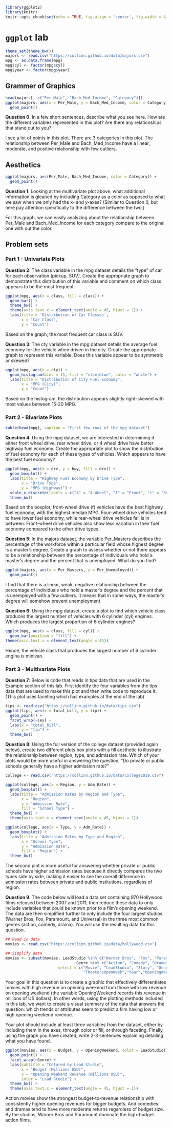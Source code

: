 ```r
library(ggplot2)
library(knitr)
knitr::opts_chunk$set(echo = TRUE, fig.align = 'center', fig.width = 4, fig.height = 4)
```

# `ggplot` lab


```r
theme_set(theme_bw())
majors <- read.csv("https://collinn.github.io/data/majors.csv")
mpg <- as.data.frame(mpg)
mpg$cyl <- factor(mpg$cyl)
mpg$year <- factor(mpg$year)
```

## Grammer of Graphics

```r
head(majors[, c("Per_Male", "Bach_Med_Income", "Category")])
ggplot(majors, aes(x = Per_Male, y = Bach_Med_Income, color = Category)) +
  geom_point() 
```



**Question 0**: In a few short sentences, describe what you see here. How are the different variables represented in this plot? Are there any relationships that stand out to you?

I see a lot of points in this plot. There are 3 categories in this plot. 
The relationship between Per_Male and Bach_Med_Income have a linear, moderate, and positive relationship with few outliers.


## Aesthetics
```r
ggplot(majors, aes(Per_Male, Bach_Med_Income, color = Category)) + 
  geom_point()
```

**Question 1**: Looking at the multivariate plot above, what additional information is gleaned by including Category as a color as opposed to what we saw when we only had the x- and y-axes? (Similar to Question 0, but here pay attention specifically to the difference between the two.)

For this graph, we can easily analyzing about the relationship between Per_Male and Bach_Med_Income for each category compare to the original one with out the color.


## Problem sets
### Part 1 - Univariate Plots
**Question 2**: The class variable in the mpg dataset details the "type" of car for each observation (pickup, SUV). Create the appropriate graph to demonstrate this distribution of this variable and comment on which class appears to be the most frequent.

```r
ggplot(mpg, aes(x = class, fill = class)) +
  geom_bar() +
  theme_bw() +
  theme(axis.text.x = element_text(angle = 45, hjust = 1)) +
  labs(title = 'Distribution of Car Classes',
       x = 'Car Class',
       y = 'Count')
```


Based on the graph, the most frequent car class is SUV.

**Question 3**: The cty variable in the mpg dataset details the average fuel economy for the vehicle when driven in the city. Create the appropriate graph to represent this variable. Does this variable appear to be symmetric or skewed?

```r
ggplot(mpg, aes(x = cty)) +
  geom_histogram(bins = 15, fill = "steelblue", color = "white") +
  labs(title = "Distribution of City Fuel Economy",
       x = "MPG (City)",
       y = "Count")
```

Based on the histogram, the distribution appears slightly right-skewed with most values between 15-20 MPG.

### Part 2 - Bivariate Plots

```r
kable(head(mpg), caption = "First few rows of the mpg dataset")
```

**Question 4**: Using the mpg dataset, we are interested in determining if either front wheel drive, rear wheel drive, or 4 wheel drive have better highway fuel economy. Create the appropriate plot to show the distribution of fuel economy for each of these types of vehicles. Which appears to have the best fuel economy?

```r
ggplot(mpg, aes(x = drv, y = hwy, fill = drv)) +
  geom_boxplot() +
  labs(title = "Highway Fuel Economy by Drive Type",
       x = "Drive Type",
       y = "MPG (Highway)") +
  scale_x_discrete(labels = c("4" = "4-Wheel", "f" = "Front", "r" = "Rear")) +
  theme_bw()
```

Based on the boxplot, front-wheel drive (f) vehicles have the best highway fuel economy, with the highest median MPG. Four-wheel drive vehicles tend to have lower fuel economy, while rear-wheel drive vehicles fall is in between. Front-wheel drive vehicles also show less variation in their fuel economy compared to the other drive types.

**Question 5**: In the majors dataset, the variable Per_Masters describes the percentage of the workforce within a particular field whose highest degree is a master's degree. Create a graph to assess whether or not there appears to be a relationship between the percentage of individuals who hold a master's degree and the percent that is unemployed. What do you find?

```r
ggplot(majors, aes(x = Per_Masters, y = Per_Unemployed)) +
  geom_point()
```

I find that there is a linear, weak, negative relationship between the percentage of individuals who hold a master's degree and the percent that is unemployed with a few outliers.
It means that in some ways, the master's degree will somehow prevent unemployment

**Question 6**: Using the mpg dataset, create a plot to find which vehicle class produces the largest number of vehicles with 6 cylinder (cyl) engines. Which produces the largest proportion of 6 cylinder engines?

```r
ggplot(mpg, aes(x = class, fill = cyl)) +
  geom_bar(position = "fill") +
theme(axis.text.x = element_text(angle = 45))
```

Hence, the vehicle class that produces the largest number of 6 cylinder engine is minivan.


### Part 3 - Multivariate Plots

**Question 7**: Below is code that reads in tips data that are used in the Example section of this lab. First identify the four variables from the tips data that are used to make this plot and then write code to reproduce it. (This plot uses faceting which has examples at the end of the lab)

```r
tips <- read.csv("https://collinn.github.io/data/tips.csv")
ggplot(tips, aes(x = total_bill, y = tip)) +
  geom_point() +
  facet_wrap(~sex) +
  labs(x = "total_bill",
       y = "tip") +
  theme_bw()
```



**Question 8**: Using the full version of the college dataset (provided again below), create two different plots box plots with a fill aesthetic to illustrate the relationship between region, type, and admission rate. Which of your plots would be more useful in answering the question, "Do private or public schools generally have a higher admission rate?"

```r
college <- read.csv("https://collinn.github.io/data/college2019.csv")

ggplot(college, aes(x = Region, y = Adm_Rate)) +
  geom_boxplot() +
  labs(title = "Admission Rates by Region and Type",
       x = "Region",
       y = "Admission Rate",
       fill = "School Type") +
  theme_bw() +
  theme(axis.text.x = element_text(angle = 45, hjust = 1))

ggplot(college, aes(x = Type, y = Adm_Rate)) +
  geom_boxplot() +
  labs(title = "Admission Rates by Type and Region",
       x = "School Type",
       y = "Admission Rate",
       fill = "Region") +
  theme_bw()
```

The second plot is more useful for answering whether private or public schools have higher admission rates because it directly compares the two types side by side, making it easier to see the overall difference in admission rates between private and public institutions, regardless of region.

**Question 9**: The code below will load a data set containing 970 Hollywood films released between 2007 and 2011, then reduce these data to only include variables that could be known prior to a film's opening weekend. The data are then simplified further to only include the four largest studios (Warner Bros, Fox, Paramount, and Universal) in the three most common genres (action, comedy, drama). You will use the resulting data for this question.

```r
## Read in data
movies <- read.csv("https://collinn.github.io/data/hollywood.csv")

## Simplify data
movies <- subset(movies, LeadStudio %in% c("Warner Bros", "Fox", "Paramount", "Universal") & 
                               Genre %in% c("Action", "Comedy", "Drama"),
                       select = c("Movie", "LeadStudio", "Story", "Genre","Budget",
                                  "TheatersOpenWeek","Year","OpeningWeekend"))
```
Your goal in this question is to create a graphic that effectively differentiates movies with high revenue on opening weekend from those with low revenue on opening weekend (the variable OpeningWeekend records this revenue in millions of US dollars). In other words, using the plotting methods included in this lab, we want to create a visual summary of the data that answers the question: which trends or attributes seem to predict a film having low or high opening weekend revenue.

Your plot should include at least three variables from the dataset, either by including them in the axes, through color or fill, or through faceting. Finally, using the graph you have created, write 2-3 sentences explaining detailing what you have found.

```r
ggplot(movies, aes(x = Budget, y = OpeningWeekend, color = LeadStudio)) +
  geom_point() +
  facet_wrap(~Genre) +
  labs(subtitle = "Colored by Lead Studio",
       x = "Budget (Millions USD)",
       y = "Opening Weekend Revenue (Millions USD)",
       color = "Lead Studio") +
  theme_bw() +
  theme(axis.text.x = element_text(angle = 45, hjust = 1))
```

Action movies show the strongest budget-to-revenue relationship with consistently higher opening revenues for bigger budgets. And comedies and dramas tend to have more moderate returns regardless of budget size. By the studios, Warner Bros and Paramount dominate the high-budget action films.

